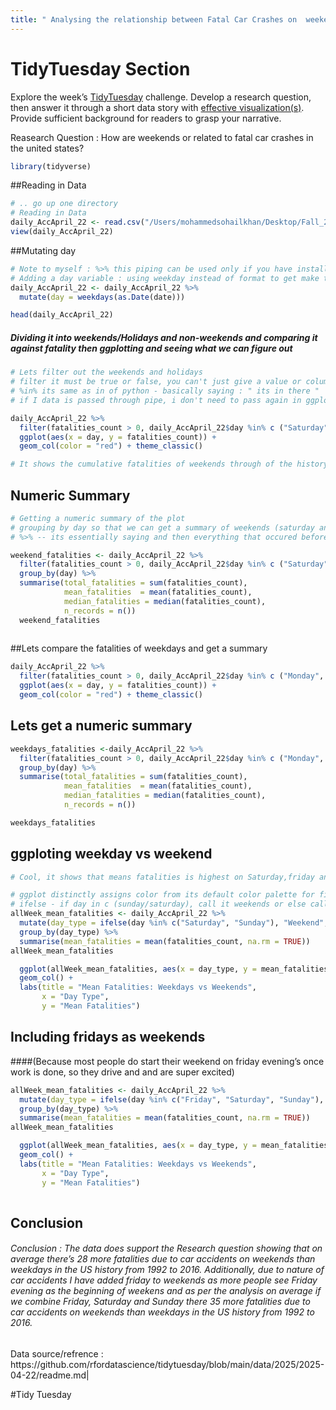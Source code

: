 ```yaml
---
title: " Analysing the relationship between Fatal Car Crashes on  weekends"
---
```



# TidyTuesday Section

Explore the week's [TidyTuesday](https://github.com/rfordatascience/tidytuesday) challenge. Develop a research question, then answer it through a short data story with [effective visualization(s)]({{< var effective-viz-url >}}).  Provide sufficient background for readers to grasp your narrative.

Reasearch Question : How are weekends or related to fatal car crashes in the united states?

```r
library(tidyverse)
```


##Reading in Data 
```r
# .. go up one directory
# Reading in Data 
daily_AccApril_22 <- read.csv("/Users/mohammedsohailkhan/Desktop/Fall_2025/Intermediate_DS/Portfolio/portfolio-Sohail-44/data/raw/Daily_Accidents_Apr_22_2025.csv")
view(daily_AccApril_22)
```


##Mutating day 

```r
# Note to myself : %>% this piping can be used only if you have installed deplyr or itdyverse 
# Adding a day variable : using weekday instead of format to get make the rewrite day as weekday 
daily_AccApril_22 <- daily_AccApril_22 %>% 
  mutate(day = weekdays(as.Date(date)))

head(daily_AccApril_22)

```

##### Dividing it into weekends/Holidays and non-weekends and  comparing it against fatality then ggplotting and seeing what we can figure out 
```r
# Lets filter out the weekends and holidays 
# filter it must be true or false, you can't just give a value or column
# %in% its same as in of python - basically saying : " its in there "
# if I data is passed through pipe, i don't need to pass again in ggplot

daily_AccApril_22 %>% 
  filter(fatalities_count > 0, daily_AccApril_22$day %in% c ("Saturday", "Sunday")) %>% 
  ggplot(aes(x = day, y = fatalities_count)) + 
  geom_col(color = "red") + theme_classic()

# It shows the cumulative fatalities of weekends through of the history of USA from 1992 to 2016

```
## Numeric Summary 
```r
# Getting a numeric summary of the plot 
# grouping by day so that we can get a summary of weekends (saturday and sunday combined)
# %>% -- its essentially saying and then everything that occured before is passed we don't need to create specific column if we have filtered it and piped it

weekend_fatalities <- daily_AccApril_22 %>% 
  filter(fatalities_count > 0, daily_AccApril_22$day %in% c ("Saturday", "Sunday")) %>% 
  group_by(day) %>% 
  summarise(total_fatalities = sum(fatalities_count),
            mean_fatalities  = mean(fatalities_count),
            median_fatalities = median(fatalities_count),
            n_records = n())
  weekend_fatalities
  
```
##Lets compare the fatalities of weekdays and get a summary 
```r
daily_AccApril_22 %>% 
  filter(fatalities_count > 0, daily_AccApril_22$day %in% c ("Monday", "Tuesday", "Wednesday", "Thursday", "Friday")) %>%
  ggplot(aes(x = day, y = fatalities_count)) + 
  geom_col(color = "red") + theme_classic()
```
## Lets get a numeric summary 
```r
weekdays_fatalities <-daily_AccApril_22 %>% 
  filter(fatalities_count > 0, daily_AccApril_22$day %in% c ("Monday", "Tuesday", "Wednesday", "Thursday", "Friday")) %>%
  group_by(day) %>% 
  summarise(total_fatalities = sum(fatalities_count),
            mean_fatalities  = mean(fatalities_count),
            median_fatalities = median(fatalities_count),
            n_records = n())

weekdays_fatalities

```
## ggploting weekday vs weekend
```r
# Cool, it shows that means fatalities is highest on Saturday,friday and sunday -- Lets plot mean fatalities of whole week and take mean of sunday, saturday and friday fatalities and compare with Monday, tuesday, Wednesday and thurday fatalities 

# ggplot distinctly assigns color from its default color palette for fill = day type 
# ifelse - if day in c (sunday/saturday), call it weekends or else call it a weekday
allWeek_mean_fatalities <- daily_AccApril_22 %>%
  mutate(day_type = ifelse(day %in% c("Saturday", "Sunday"), "Weekend", "Weekday")) %>% 
  group_by(day_type) %>%
  summarise(mean_fatalities = mean(fatalities_count, na.rm = TRUE)) 
allWeek_mean_fatalities

  ggplot(allWeek_mean_fatalities, aes(x = day_type, y = mean_fatalities, fill = day_type)) + # ggplot distinctly assigns
  geom_col() +
  labs(title = "Mean Fatalities: Weekdays vs Weekends",
       x = "Day Type",
       y = "Mean Fatalities")

```

## Including fridays as weekends 
####(Because most people do start their weekend on friday evening's once work is done, so they drive and and are super excited) 
```r
allWeek_mean_fatalities <- daily_AccApril_22 %>%
  mutate(day_type = ifelse(day %in% c("Friday", "Saturday", "Sunday"), "Weekend", "Weekday")) %>%
  group_by(day_type) %>%
  summarise(mean_fatalities = mean(fatalities_count, na.rm = TRUE)) 
allWeek_mean_fatalities

  ggplot(allWeek_mean_fatalities, aes(x = day_type, y = mean_fatalities, fill = day_type)) +
  geom_col() +
  labs(title = "Mean Fatalities: Weekdays vs Weekends",
       x = "Day Type",
       y = "Mean Fatalities")
  
```


## Conclusion

###### Conclusion : The data does support the Research question showing that on average there's 28 more fatalities due to car accidents on weekends than weekdays in the US history from 1992 to 2016. Additionally, due to nature of car accidents I have added friday to weekends as more people see Friday evening as the beginning of weekens and as per the analysis on average if we combine Friday, Saturday and Sunday there 35 more fatalities due to car accidents on weekends than weekdays in the US history from 1992 to 2016. 

####### Data source/refrence : https://github.com/rfordatascience/tidytuesday/blob/main/data/2025/2025-04-22/readme.md| 
#######  #Tidy Tuesday



